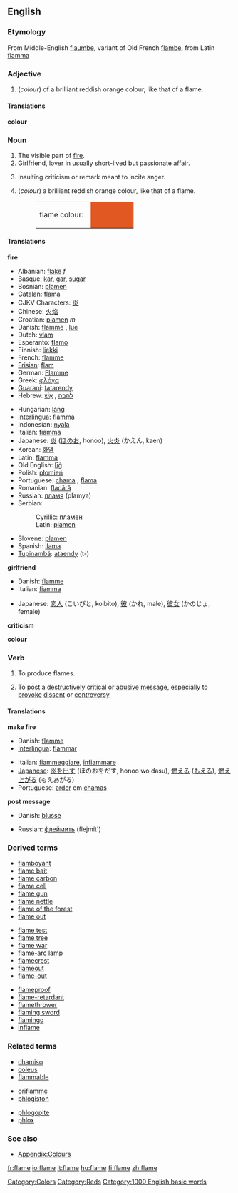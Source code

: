 ==English==

===Etymology===
From Middle-English [[flaumbe]], variant of Old French [[flambe]], from Latin [[flamma]]

===Adjective===
{{en-adj-notcomp}}

# (''colour'') of a brilliant reddish orange colour, like that of a flame.

====Translations====
'''colour'''
{{top}}
{{mid}}
{{bottom}}

===Noun===
{{en-noun-reg}}

# The visible part of [[fire]].
# Girlfriend, lover in usually short-lived but passionate affair.
# {{internet}} Insulting criticism or remark meant to incite anger.
# (''colour'') a brilliant reddish orange colour, like that of a flame.
#:<table><tr><td>flame colour: &nbsp;</td><td bgcolor="#E25822" width="80">&nbsp; </td></tr></table>

====Translations====
'''fire'''
{{top}}
*Albanian: [[flakë]] ''f''
*Basque: [[kar]], [[gar]], [[su]][[gar]]
*Bosnian: [[plamen#Bosnian|plamen]] {{m}}
*Catalan: [[flama]] {{f}}
*CJKV Characters: [[炎]]
*Chinese: [[火焰]]
*Croatian: [[plamen]] ''m''
*Danish: [[flamme]] {{c}}, [[lue]] {{c}}
*Dutch: [[vlam]] {{f}}
*Esperanto: [[flamo]]
*Finnish: [[liekki]]
*French: [[flamme]] {{f}}
*[[Frisian]]: [[flam]]
*German: [[Flamme]] {{f}}
*Greek: [[φλόγα]] {{f}}
*[[Guaraní]]: [[tata]][[rendy]]
*Hebrew: [[להבה]] {{f}}, [[אש|אֵשׁ]] {{f}}
{{mid}}
*Hungarian: [[láng]]
*[[Interlingua]]: [[flamma]]
*Indonesian: [[nyala]]
*Italian: [[fiamma]] {{f}}
*Japanese: [[炎]] ([[ほのお]], honoo), [[火炎]] (かえん, kaen)
*Korean: [[화염]]
*Latin: [[flamma]] {{f}}
*Old English: [[lig|līġ]]
*Polish: [[płomień]] {{m}}
*Portuguese: [[chama]] {{f}}, [[flama]] {{f}}
*Romanian: [[flacără]] {{f}}
*Russian: [[пламя]] {{n}} (plamya)
*Serbian:
*:Cyrillic: [[пламен#Serbian|пламен]] {{m}}
*:Latin: [[plamen#Serbian|plamen]] {{m}}
*Slovene: [[plamen]] {{m}}
*Spanish: [[llama]] {{f}}
*[[Tupinambá]]: [[ataendy]] (t-)
{{bottom}}

'''girlfriend'''
{{top}}
*Danish: [[flamme]] {{c}}
*Italian: [[fiamma]] {{f}}
{{mid}}
*Japanese: [[恋人]] (こいびと, koibito), [[彼]] (かれ, male), [[彼女]] (かのじょ, female)
{{bottom}}

'''criticism'''
{{top}}
{{mid}}
{{bottom}}

'''colour'''
{{top}}
{{mid}}
{{bottom}}

===Verb===
{{en-infl-reg-other-e|flam|e}}

# To produce flames.
# {{internet}} To [[post]] a [[destructively]] [[critical]] or [[abusive]] [[message]], especially to [[provoke]] [[dissent]] or [[controversy]]

====Translations====
'''make fire'''
{{top}}
*Danish: [[flamme]]
*[[Interlingua]]: [[flammar]]
{{mid}}
*Italian: [[fiammeggiare]], [[infiammare]]
*[[w:Japanese language|Japanese]]: [[炎]]を[[出す]] (ほのおをだす, honoo wo dasu), [[燃える]] ([[もえる]]), [[燃え上がる]] (もえあがる)
*Portuguese: [[arder]] em [[chama]]s 
{{bottom}}

'''post message'''
{{top}}
*Danish: [[blusse]]
{{mid}}
*Russian: [[флеймить]] (flejmít')
{{bottom}}

===Derived terms===
{{top3}}
*[[flamboyant]]
*[[flame bait]]
*[[flame carbon]]
*[[flame cell]]
*[[flame gun]]
*[[flame nettle]]
*[[flame of the forest]]
*[[flame out]]
{{mid3}}
*[[flame test]]
*[[flame tree]]
*[[flame war]]
*[[flame-arc lamp]]
*[[flamecrest]]
*[[flameout]]
*[[flame-out]]
{{mid3}}
*[[flameproof]]
*[[flame-retardant]]
*[[flamethrower]]
*[[flaming sword]]
*[[flamingo]]
*[[inflame]]
{{bottom}}

===Related terms===
{{top3}}
*[[chamiso]]
*[[coleus]]
*[[flammable]]
{{mid3}}
*[[oriflamme]]
*[[phlogiston]]
{{mid3}}
*[[phlogopite]]
*[[phlox]]
{{bottom}}

===See also===
*[[Wiktionary_Appendix:Colours|Appendix:Colours]]

[[Category:Colors]]
[[Category:Reds]]
[[Category:1000 English basic words]]

[[fr:flame]]
[[io:flame]]
[[it:flame]]
[[hu:flame]]
[[fi:flame]]
[[zh:flame]]